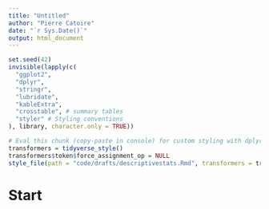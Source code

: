 ```yaml
---
title: "Untitled"
author: "Pierre Catoire"
date: "`r Sys.Date()`"
output: html_document
---
```


```r
set.seed(42)
invisible(lapply(c(
  "ggplot2",
  "dplyr",
  "stringr",
  "lubridate",
  "kableExtra",
  "crosstable", # summary tables
  "styler" # Styling conventions
), library, character.only = TRUE))
```

```r
# Eval this chunk (copy-paste in console) for custom styling with dplyr styling convention, except "<-"
transformers = tidyverse_style()
transformers$token$force_assignment_op = NULL
style_file(path = "code/drafts/descriptivestats.Rmd", transformers = transformers)
```

# Start